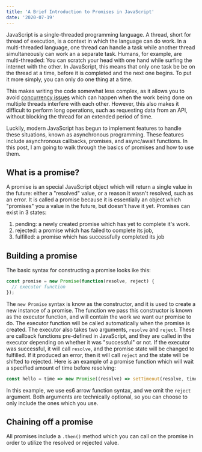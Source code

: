 ```yaml
---
title: 'A Brief Introduction to Promises in JavaScript'
date: '2020-07-19'
---
```


JavaScript is a single-threaded programming language. A thread, short for thread of execution, is a context in which the language can do work. In a multi-threaded language, one thread can handle a task while another thread simultaneously can work an a separate task. Humans, for example, are multi-threaded: You can scratch your head with one hand while surfing the internet with the other. In JavaScript, this means that only one task be be on the thread at a time, before it is completed and the next one begins. To put it more simply, you can only do one thing at a time.

This makes writing the code somewhat less complex, as it allows you to avoid [concurrency issues](https://www.educative.io/blog/multithreading-and-concurrency-fundamentals) which can happen when the work being done on multiple threads interfere with each other. However,  this also makes it difficult to perform long operations, such as requesting data from an API, without blocking the thread for an extended period of time.

Luckily, modern JavaScript has begun to implement features to handle these situations, known as asynchronous programming. These features include asynchronous callbacks, promises, and async/await functions. In this post, I am going to walk through the basics of promises and how to use them.

## What is a promise?

A promise is an special JavaScript object which will return a single value in the future: either a "resolved" value, or a reason it wasn't resolved, such as an error. It is called a promise because it is essentially an object which "promises" you a value in the future, but doesn't have it yet. Promises can exist in 3 states:

1. pending: a newly created promise which has yet to complete it's work.
2. rejected: a promise which has failed to complete its job,
3. fulfilled: a promise which has successfully completed its job

## Building a promise

The basic syntax for constructing a promise looks ike this:

```js
const promise = new Promise(function(resolve, reject) {
  // executor function
});
```

The `new Promise` syntax is know as the constructor, and it is used to create a new instance of a promise. The function we pass this constructor is known as the executor function, and will contain the work we want our promise to do. The executor function will be called automatically when the promise is created. The executor also takes two arguments, `resolve` and `reject`. These are callback functions pre-defined in JavaScript, and they are called in the executor depending on whether it was "successful" or not. If the executor was successful, it will call `resolve`, and the promise state will be changed to fulfilled. If it produced an error, then it will call `reject` and the state will be shifted to rejected. Here is an example of a promise function which will wait a specified amount of time before resolving:

```js
const hello = time => new Promise((resolve) => setTimeout(resolve, time))
```

In this example, we use es6 arrow function syntax, and we omit the `reject` argument. Both arguments are technically optional, so you can choose to only include the ones which you use.

## Chaining off a promise

All promises include a `.then()` method which you can call on the promise in order to utilize the resolved or rejected value.
